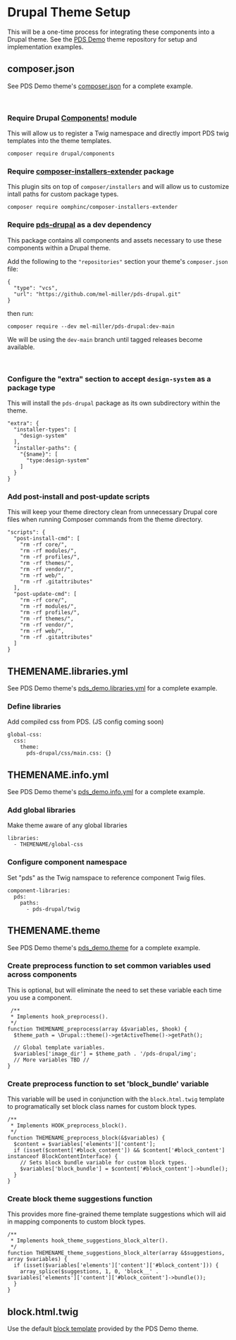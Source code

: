 <Meta title='Drupal Theme Setup' />

# Drupal Theme Setup

This will be a one-time process for integrating these components into a Drupal theme. See the [PDS Demo](https://github.com/mel-miller/pds_demo) theme repository for setup and implementation examples.

## composer.json

See PDS Demo theme's [composer.json](https://github.com/mel-miller/pds_demo/blob/main/composer.json) for a complete example.

<br />

### Require Drupal [Components!](https://www.drupal.org/project/components) module

This will allow us to register a Twig namespace and directly import PDS twig templates into the theme templates.

```
composer require drupal/components
```

### Require [composer-installers-extender](https://packagist.org/packages/oomphinc/composer-installers-extender) package

This plugin sits on top of `composer/installers` and will allow us to customize intall paths for custom package types.

```
composer require oomphinc/composer-installers-extender
```

### Require [pds-drupal](https://github.com/mel-miller/pds-drupal) as a dev dependency

This package contains all components and assets necessary to use these components within a Drupal theme.

Add the following to the `"repositories"` section your theme's `composer.json` file:

```
{
  "type": "vcs",
  "url": "https://github.com/mel-miller/pds-drupal.git"
}
```

then run:

```
composer require --dev mel-miller/pds-drupal:dev-main
```

We will be using the `dev-main` branch until tagged releases become available.

<br />

### Configure the "extra" section to accept `design-system` as a package type

This will install the `pds-drupal` package as its own subdirectory within the theme.

```
"extra": {
  "installer-types": [
    "design-system"
  ],
  "installer-paths": {
    "{$name}": [
      "type:design-system"
    ]
  }
}
```

### Add post-install and post-update scripts

This will keep your theme directory clean from unnecessary Drupal core files when running Composer commands from the theme directory.

```
"scripts": {
  "post-install-cmd": [
    "rm -rf core/",
    "rm -rf modules/",
    "rm -rf profiles/",
    "rm -rf themes/",
    "rm -rf vendor/",
    "rm -rf web/",
    "rm -rf .gitattributes"
  ],
  "post-update-cmd": [
    "rm -rf core/",
    "rm -rf modules/",
    "rm -rf profiles/",
    "rm -rf themes/",
    "rm -rf vendor/",
    "rm -rf web/",
    "rm -rf .gitattributes"
  ]
}
```

## THEMENAME.libraries.yml

See PDS Demo theme's [pds_demo.libraries.yml](https://github.com/mel-miller/pds_demo/blob/main/pds_demo.libraries.yml) for a complete example.

### Define libraries

Add compiled css from PDS. (JS config coming soon)

```
global-css:
  css:
    theme:
      pds-drupal/css/main.css: {}
```

## THEMENAME.info.yml

See PDS Demo theme's [pds_demo.info.yml](https://github.com/mel-miller/pds_demo/blob/main/pds_demo.info.yml) for a complete example.

### Add global libraries

Make theme aware of any global libraries

```
libraries:
  - THEMENAME/global-css
```

### Configure component namespace

Set "pds" as the Twig namspace to reference component Twig files.

```
component-libraries:
  pds:
    paths:
      - pds-drupal/twig
```

## THEMENAME.theme

See PDS Demo theme's [pds_demo.theme](https://github.com/mel-miller/pds_demo/blob/main/pds_demo.theme) for a complete example.

### Create preprocess function to set common variables used across components

This is optional, but will eliminate the need to set these variable each time you use a component.

```
 /**
 * Implements hook_preprocess().
 */
function THEMENAME_preprocess(array &$variables, $hook) {
  $theme_path = \Drupal::theme()->getActiveTheme()->getPath();

  // Global template variables.
  $variables['image_dir'] = $theme_path . '/pds-drupal/img';
  // More variables TBD //
}

```

### Create preprocess function to set 'block_bundle' variable

This variable will be used in conjunction with the `block.html.twig` template to programatically set block class names for custom block types.

```
/**
 * Implements HOOK_preprocess_block().
 */
function THEMENAME_preprocess_block(&$variables) {
  $content = $variables['elements']['content'];
  if (isset($content['#block_content']) && $content['#block_content'] instanceof BlockContentInterface) {
    // Sets block bundle variable for custom block types.
    $variables['block_bundle'] = $content['#block_content']->bundle();
  }
}
```

### Create block theme suggestions function

This provides more fine-grained theme template suggestions which will aid in mapping components to custom block types.

```
/**
 * Implements hook_theme_suggestions_block_alter().
 */
function THEMENAME_theme_suggestions_block_alter(array &$suggestions, array $variables) {
  if (isset($variables['elements']['content']['#block_content'])) {
    array_splice($suggestions, 1, 0, 'block__' . $variables['elements']['content']['#block_content']->bundle());
  }
}
```

## block.html.twig

Use the default [block template](https://github.com/mel-miller/pds_demo/blob/main/templates/block/block.html.twig) provided by the PDS Demo theme.
